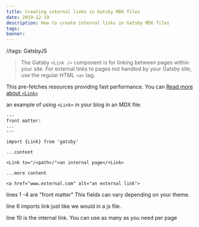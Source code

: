 ```yaml
---
title: Creating internal links in Gatsby MDX files
date: 2019-12-19
description: How to create internal links in Gatsby MDX files
tags:
banner: 
---
```

//tags: GatsbyJS

>The Gatsby `<Link />` component is for linking between pages within your site. For external links to pages not handled by your Gatsby site, use the regular HTML `<a>` tag.

This pre-fetches resources providing fast performance. You can [Read more about `<Link>`](https://www.gatsbyjs.org/docs/gatsby-link/)

an example of using `<Link>` in your blog in an MDX file:

```mdx
---
front matter:
...
---

import {Link} from 'gatsby'

...content

<Link to="/<path>/">an internal page</<Link>

...more content

<a href="www.external.com" alt="an external link">
```

lines 1 -4 are "front matter"  This fields can vary depending  on your theme.

line 6 imports link just like we would in a js file.

line 10 is the internal link.  You can use as many as you need per page


